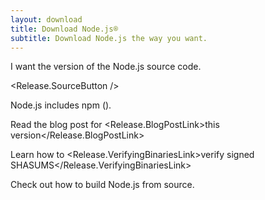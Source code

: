 ```yaml
---
layout: download
title: Download Node.js®
subtitle: Download Node.js the way you want.
---
```


<section>
I want the <Release.VersionDropdown /> version of the Node.js source code.

<Release.SourceButton />
</section>

<section>
Node.js includes <LinkWithArrow href="https://npmjs.com">npm</LinkWithArrow> (<Release.NpmVersion />).

Read the blog post for <Release.BlogPostLink>this version</Release.BlogPostLink>

Learn how to <Release.VerifyingBinariesLink>verify signed SHASUMS</Release.VerifyingBinariesLink>

Check out how to <LinkWithArrow href="https://github.com/nodejs/node/blob/main/BUILDING.md#building-nodejs-on-supported-platforms">build Node.js</LinkWithArrow> from source.

</section>

